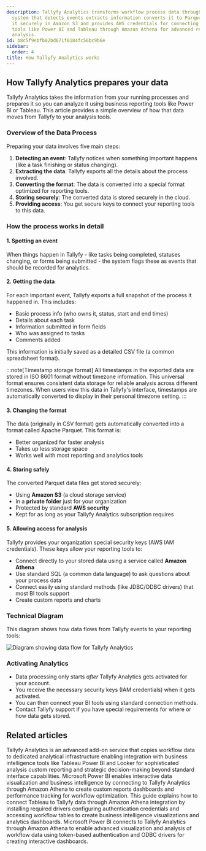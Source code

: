 ```yaml
---
description: Tallyfy Analytics transforms workflow process data through a five-step
  system that detects events extracts information converts it to Parquet format stores
  it securely in Amazon S3 and provides AWS credentials for connecting business intelligence
  tools like Power BI and Tableau through Amazon Athena for advanced reporting and
  analysis.
id: b8c5f9ebfb02bd671f0184fc56bc9b6e
sidebar:
  order: 4
title: How Tallyfy Analytics works
---
```


## How Tallyfy Analytics prepares your data

Tallyfy Analytics takes the information from your running processes and prepares it so you can analyze it using business reporting tools like Power BI or Tableau. This article provides a simple overview of how that data moves from Tallyfy to your analysis tools.

### Overview of the Data Process

Preparing your data involves five main steps:

1. **Detecting an event**: Tallyfy notices when something important happens (like a task finishing or status changing).
2. **Extracting the data**: Tallyfy exports all the details about the process involved.
3. **Converting the format**: The data is converted into a special format optimized for reporting tools.
4. **Storing securely**: The converted data is stored securely in the cloud.
5. **Providing access**: You get secure keys to connect your reporting tools to this data.

### How the process works in detail

#### 1. Spotting an event

When things happen in Tallyfy - like tasks being completed, statuses changing, or forms being submitted - the system flags these as events that should be recorded for analytics.

#### 2. Getting the data

For each important event, Tallyfy exports a full snapshot of the process it happened in. This includes:
- Basic process info (who owns it, status, start and end times)
- Details about each task
- Information submitted in form fields
- Who was assigned to tasks
- Comments added

This information is initially saved as a detailed CSV file (a common spreadsheet format).

:::note[Timestamp storage format]
All timestamps in the exported data are stored in ISO 8601 format without timezone information. This universal format ensures consistent data storage for reliable analysis across different timezones. When users view this data in Tallyfy's interface, timestamps are automatically converted to display in their personal timezone setting.
:::

#### 3. Changing the format

The data (originally in CSV format) gets automatically converted into a format called Apache Parquet. This format is:
- Better organized for faster analysis
- Takes up less storage space  
- Works well with most reporting and analytics tools

#### 4. Storing safely

The converted Parquet data files get stored securely:
- Using **Amazon S3** (a cloud storage service)
- In a **private folder** just for your organization
- Protected by standard **AWS security**
- Kept for as long as your Tallyfy Analytics subscription requires

#### 5. Allowing access for analysis

Tallyfy provides your organization special security keys (AWS IAM credentials). These keys allow your reporting tools to:
- Connect directly to your stored data using a service called **Amazon Athena**
- Use standard SQL (a common data language) to ask questions about your process data
- Connect easily using standard methods (like JDBC/ODBC drivers) that most BI tools support
- Create custom reports and charts

### Technical Diagram

This diagram shows how data flows from Tallyfy events to your reporting tools:

![Diagram showing data flow for Tallyfy Analytics](https://screenshots.tallyfy.com/file-8BhMH6hz3y.png)

### Activating Analytics

- Data processing only starts *after* Tallyfy Analytics gets activated for your account.
- You receive the necessary security keys (IAM credentials) when it gets activated.
- You can then connect your BI tools using standard connection methods.
- Contact Tallyfy support if you have special requirements for where or how data gets stored.


## Related articles
<CardGrid>
<LinkTitleCard header="<b>Integrations > Tallyfy Analytics</b>" href="/products/pro/integrations/analytics/" > Tallyfy Analytics is an advanced add-on service that copies workflow data to dedicated analytical infrastructure enabling integration with business intelligence tools like Tableau Power BI and Looker for sophisticated analysis custom reporting and strategic decision-making beyond standard interface capabilities. </LinkTitleCard>
<LinkTitleCard header="<b>Analytics > Power BI</b>" href="/products/pro/integrations/analytics/powerbi/" > Microsoft Power BI enables interactive data visualization and business intelligence by connecting to Tallyfy Analytics through Amazon Athena to create custom reports dashboards and performance tracking for workflow optimization. </LinkTitleCard>
<LinkTitleCard header="<b>Tableau > Connect Tableau to Tallyfy</b>" href="/products/pro/integrations/analytics/tableau/how-can-i-connect-tableau-to-my-tallyfy-data/" > This guide explains how to connect Tableau to Tallyfy data through Amazon Athena integration by installing required drivers configuring authentication credentials and accessing workflow tables to create business intelligence visualizations and analytics dashboards. </LinkTitleCard>
<LinkTitleCard header="<b>Powerbi > Connect Power BI</b>" href="/products/pro/integrations/analytics/powerbi/how-to-analyze-tallyfy-workflows-with-power-bi/" > Microsoft Power BI connects to Tallyfy Analytics through Amazon Athena to enable advanced visualization and analysis of workflow data using token-based authentication and ODBC drivers for creating interactive dashboards. </LinkTitleCard>
</CardGrid>